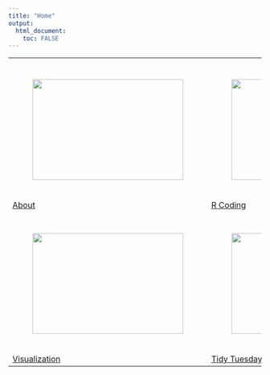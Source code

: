 ```yaml
---
title: "Home"
output: 
  html_document:
    toc: FALSE
---
```


<table cellspacing="15" style="align:center;">
  <tbody>
    <tr>
      <td><a href="aboutme.html"><img src="hunter-harritt-Ype9sdOPdYc-unsplash.jpg" style="width:300;height:200;padding:40px;"></a><a href="aboutme.html" style="text-align:center;">About</a></td>
      <td><a href="rcoding.html"><img src="joshua-sortino-LqKhnDzSF-8-unsplash.jpg" style="width:300;height:200;padding:40px;"></a><a href="rcoding.html" style="text-align:center;">R Coding</a></td>
    </tr>
    <tr>
      <td><a href="visualization.html"><img src="markus-spiske-iar-afB0QQw-unsplash.jpg" style="width:300;height:200;padding:40px;"></a><a href="visualization.html" style="text-align:center;">Visualization</a></td>
      <td><a href="tidytuesday.html"><img src="pietro-jeng-n6B49lTx7NM-unsplash.jpg" style="width:300;height:200;padding:40px;"></a><a href="tidytuesday.html" style="text-align:center;">Tidy Tuesday</a></td>
    </tr>
  </tbody>
</table>